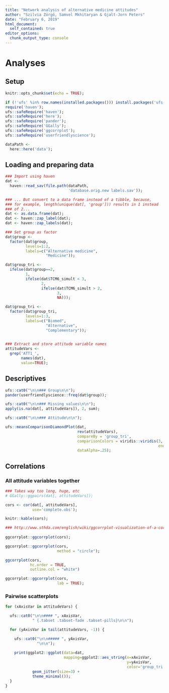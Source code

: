 ```yaml
---
title: "Network analysis of alternative medicine attitudes"
author: "Szilvia Zörgő, Samvel Mkhitaryan & Gjalt-Jorn Peters"
date: "February 6, 2019"
html_document:
  self_contained: true
editor_options: 
  chunk_output_type: console
---
```


# Analyses

## Setup

```r
knitr::opts_chunk$set(echo = TRUE);

if (!'ufs' %in% row.names(installed.packages())) install.packages('ufs');
require('haven');
ufs::safeRequire('haven');
ufs::safeRequire('here');
ufs::safeRequire('pander');
ufs::safeRequire('GGally');
ufs::safeRequire('ggcorrplot');
ufs::safeRequire('userfriendlyscience');

dataPath <-
  here::here('data');

```

## Loading and preparing data

```r

### Import using haven
dat <-
  haven::read_sav(file.path(dataPath,
                            'database.orig.new labels.sav'));

### ... But convert to a data frame instead of a tibble, because,
### for example, length(unique(dat[, 'group'])) results in 1 instead
### of 2...
dat <- as.data.frame(dat);
dat <- haven::zap_label(dat);
dat <- haven::zap_labels(dat);

### Set group as factor
dat$group <-
  factor(dat$group,
         levels=1:2,
         labels=c("Alternative medicine",
                  "Medicine"));

dat$group_tri <-
  ifelse(dat$group==2,
         1,
         ifelse(dat$TCM6_simult < 3,
                2,
                ifelse(dat$TCM6_simult > 2,
                       3,
                       NA)));

dat$group_tri <-
  factor(dat$group_tri,
         levels=1:3,
         labels=c("Biomed",
                  "Alternative",
                  "Complementary"));
         

### Extract and store attitude variable names
attitudeVars <-
  grep('ATT1_',
       names(dat),
       value=TRUE);

```

## Descriptives

```r

ufs::cat0("\n\n### Group\n\n");
pander(userfriendlyscience::freq(dat$group));

ufs::cat0("\n\n### Missing values\n\n");
apply(is.na(dat[, attitudeVars]), 2, sum);

ufs::cat0("\n\n### Attitude\n\n");

ufs::meansComparisonDiamondPlot(dat,
                                rev(attitudeVars),
                                compareBy = 'group_tri',
                                comparisonColors = viridis::viridis(3,
                                                                    end=.7),
                                dataAlpha=.25);

```

## Correlations {.tabset .tabset-fade}

### All attitude variables together

```r

### Takes way too long, huge, etc
# GGally::ggpairs(dat[, attitudeVars]);

cors <- cor(dat[, attitudeVars],
            use='complete.obs');

knitr::kable(cors);

### http://www.sthda.com/english/wiki/ggcorrplot-visualization-of-a-correlation-matrix-using-ggplot2
                
ggcorrplot::ggcorrplot(cors);

ggcorrplot::ggcorrplot(cors,
                       method = "circle");

ggcorrplot(cors,
           hc.order = TRUE,
           outline.col = "white")

ggcorrplot::ggcorrplot(cors,
                       lab = TRUE);

```

### Pairwise scatterplots {.tabset .tabset-fade .tabset-pills}

```r

for (xAxisVar in attitudeVars) {

  ufs::cat0("\n\n#### ", xAxisVar,
            " {.tabset .tabset-fade .tabset-pills}\n\n");

  for (yAxisVar in tail(attitudeVars, -1)) {

    ufs::cat0("\n\n##### ", yAxisVar,
              "\n\n");
    
    print(ggplot2::ggplot(data=dat,
                          mapping=ggplot2::aes_string(x=xAxisVar,
                                                      y=yAxisVar,
                                                      color='group_tri')) +
            geom_jitter(size=3) +
            theme_minimal());
  }
}

```



